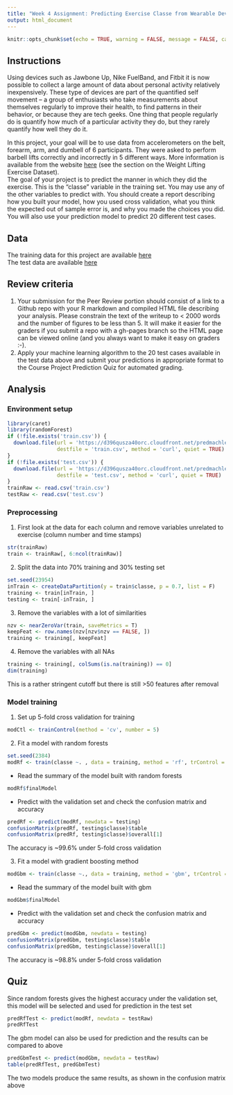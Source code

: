 ---
title: "Week 4 Assignment: Predicting Exercise Classe from Wearable Devices"
output: html_document
---

```{r setup, include=FALSE}
knitr::opts_chunk$set(echo = TRUE, warning = FALSE, message = FALSE, cache = TRUE)
```

## Instructions
Using devices such as Jawbone Up, Nike FuelBand, and Fitbit it is now possible to collect a large amount of data about personal activity relatively inexpensively. These type of devices are part of the quantified self movement – a group of enthusiasts who take measurements about themselves regularly to improve their health, to find patterns in their behavior, or because they are tech geeks. One thing that people regularly do is quantify how much of a particular activity they do, but they rarely quantify how well they do it.

In this project, your goal will be to use data from accelerometers on the belt, forearm, arm, and dumbell of 6 participants. They were asked to perform barbell lifts correctly and incorrectly in 5 different ways. More information is available from the website [ here](http://web.archive.org/web/20161224072740/http:/groupware.les.inf.puc-rio.br/har) (see the section on the Weight Lifting Exercise Dataset).  
The goal of your project is to predict the manner in which they did the exercise. This is the "classe" variable in the training set. You may use any of the other variables to predict with. You should create a report describing how you built your model, how you used cross validation, what you think the expected out of sample error is, and why you made the choices you did. You will also use your prediction model to predict 20 different test cases.

## Data
The training data for this project are available [here](https://d396qusza40orc.cloudfront.net/predmachlearn/pml-training.csv)  
The test data are available [here](https://d396qusza40orc.cloudfront.net/predmachlearn/pml-testing.csv)

## Review criteria
  1. Your submission for the Peer Review portion should consist of a link to a Github repo with your R markdown and compiled HTML file describing your analysis. Please constrain the text of the writeup to < 2000 words and the number of figures to be less than 5. It will make it easier for the graders if you submit a repo with a gh-pages branch so the HTML page can be viewed online (and you always want to make it easy on graders :-).
  2. Apply your machine learning algorithm to the 20 test cases available in the test data above and submit your predictions in appropriate format to the Course Project Prediction Quiz for automated grading.

## Analysis
### Environment setup
```{r}
library(caret)
library(randomForest)
if (!file.exists('train.csv')) {
  download.file(url = 'https://d396qusza40orc.cloudfront.net/predmachlearn/pml-training.csv', 
                destfile = 'train.csv', method = 'curl', quiet = TRUE) 
}
if (!file.exists('test.csv')) {
  download.file(url = 'https://d396qusza40orc.cloudfront.net/predmachlearn/pml-testing.csv', 
                destfile = 'test.csv', method = 'curl', quiet = TRUE)
}
trainRaw <- read.csv('train.csv')
testRaw <- read.csv('test.csv')
```

### Preprocessing
1. First look at the data for each column and remove variables unrelated to exercise (column number and time stamps)
```{r}
str(trainRaw)
train <- trainRaw[, 6:ncol(trainRaw)]
```

2. Split the data into 70% training and 30% testing set
```{r}
set.seed(23954)
inTrain <- createDataPartition(y = train$classe, p = 0.7, list = F)
training <- train[inTrain, ]
testing <- train[-inTrain, ]
```

3. Remove the variables with a lot of similarities
```{r}
nzv <- nearZeroVar(train, saveMetrics = T)
keepFeat <- row.names(nzv[nzv$nzv == FALSE, ])
training <- training[, keepFeat]
```

4. Remove the variables with all NAs
```{r}
training <- training[, colSums(is.na(training)) == 0]
dim(training)
```
This is a rather stringent cutoff but there is still >50 features after removal

### Model training
1. Set up 5-fold cross validation for training
```{r}
modCtl <- trainControl(method = 'cv', number = 5)
```

2. Fit a model with random forests
```{r}
set.seed(2384)
modRf <- train(classe ~. , data = training, method = 'rf', trControl = modCtl)
```
- Read the summary of the model built with random forests
```{r}
modRf$finalModel
```
- Predict with the validation set and check the confusion matrix and accuracy
```{r}
predRf <- predict(modRf, newdata = testing)
confusionMatrix(predRf, testing$classe)$table
confusionMatrix(predRf, testing$classe)$overall[1]
```
The accuracy is ~99.6% under 5-fold cross validation

3. Fit a model with gradient boosting method
```{r}
modGbm <- train(classe ~., data = training, method = 'gbm', trControl = modCtl, verbose = F)
```
- Read the summary of the model built with gbm
```{r}
modGbm$finalModel
```
- Predict with the validation set and check the confusion matrix and accuracy
```{r}
predGbm <- predict(modGbm, newdata = testing)
confusionMatrix(predGbm, testing$classe)$table
confusionMatrix(predGbm, testing$classe)$overall[1]
```
The accuracy is ~98.8% under 5-fold cross validation

## Quiz
Since random forests gives the highest accuracy under the validation set, this model will be selected and used for prediction in the test set
```{r}
predRfTest <- predict(modRf, newdata = testRaw)
predRfTest
```
The gbm model can also be used for prediction and the results can be compared to above
```{r}
predGbmTest <- predict(modGbm, newdata = testRaw)
table(predRfTest, predGbmTest)
```
The two models produce the same results, as shown in the confusion matrix above
